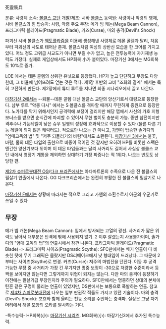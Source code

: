 死靈裝兵

분류: 사령체
소속: [[볼클스 교단]]
개발/제조: 시바 [[볼클스]]
동력원: 사령이나 악령의 영체, 시바 볼클스의 힘
탑승자: 사령, 악령
주요 무장: 메가 빔 캐논(Mega Beam Cannon), 프라그마틱 블레이드(Pragmatic Blade), 커즈(Curse), 마의 충격(Devil's Shock)

파괴신 시바 볼클스가 [[엑토플라즘]]을 이용해 생성해낸 사령체로 데몬 골렘과 달리, 처음부터 파괴신의 사도로 태어난 존재. 볼클스처럼 여성의 상반신 모습을 한 코어를 가지고 있다. 어느 정도 고위급 사교도가 아니면 부릴 수가 없고, 높은 전투능력에 자기재생 능력도 가졌다. 실제로 게임상에서도 HP회복 小가 붙어있다. 마장기신 3에서는 MG회복도 10%로 증가. 
 
LOE 에서는 데몬 골렘의 상위판 유닛으로 등장했다. HP가 높고 단단하고 무장도 다양한데, 그 비율에 넘어뜨려도 얻는 것은 적다. 제1장 후반의 고비 "조화의 결계" 에서는 특히 고전하게 만든다. 제2장에서 튜디 루트를 지나면 최종 시나리오에서 끌고 나온다.

[[마장기신 2]]에서는 --퇴물--데몬 골렘 대신 볼클스 교단의 양산기로서 대량으로 등장한다. 남부 루트 "악몽 다시" 에서는 S·볼클스를 격파할 때까지 무한하게 증원으로 등장한다. 노가다를 막기 위해서인지 공격력에 보정이 걸리지만 해당 맵에서 사신의 가호 지형 보너스를 받으면 순식간에 파괴할 수 있어서 무한 벌이도 충분히 가능. 종반 참전이지만 격추수나 기능레벨이 낮은 슈우 일행의 성장에 효과적으로 이용할 수 있다 (물론 다른 기능 레벨이 되지 않은 캐릭터도). 적으로만 나오는 건 아니고, [[가엔]]이 탑승한 솔가디의 "염매고독의 법" 및 "저주 되돌리기의 바람"에서도 소환된다.
[[마장기신 3]]에서는 불꽃, 바람, 물의 데몬 타입의 출현으로 비중이 적어진 것 같지만 오히려 HP를 비롯한 스펙은 엔간한 양산기보다 위이며 이 데몬 타입들과는 달리 사거리도 길어서 사실상 볼클스 교단 내에서 영장기 계통을 제외하면 상대하기 가장 짜증나는 적 1위다. 나오는 빈도도 상당한 편.

[[제2차 슈퍼로봇대전 OG]]/[[다크 프리즌]]에서는 아다마트론의 수족으로 나온 진 볼클스의 필살기 연출에서 나온다. OG 다크프리슨에서는 완전히 부활한 진 볼클스의 필살기로 나온다.

[[마장기신 F]]에서는 상황에 따라서는 적으로 그리고 가엔의 소환수로서 아군의 우군기로 쓰일 수 있다
== 무장 ==
메가 빔 캐논(Mega Beam Cannon): 입에서 방사되는 고열의 광선. 사거리가 짧은 위력도 낮아서 대부분은 반격에 밖에 사용되지 않기. 2 이후 잘렸는지 사용불가이며, 솔가디의 "염매 고독의 법"의 연출시에서 잠깐 나온다.
프라그마틱 블레이드(Pragmatic Blade)=> 프라그마틱 사이즈(Pragmatic Scythe): SFC판에서는 베기 연출이 다 비슷한 탓에 무기 그래픽은 몰랐지만 DS리메이크에서 낫 형태임이 드러났다. 그 때문에 2부터는 사이즈(Scythe)로 변경.
커즈(Curse): 저주의 마법진을 던진다. 이동 후 공격 가능한 무장 중 사거리가 가장 긴 무기지만 명중 보정이 -30으로 처량한 수준이라서 등짝을 보이지만 않는다면 그렇게까지 위협이 되지는 않는다. 다만 마의 충격이 등장하기 이전에는 필살기급 무장인지라 주의가 필요하다. SFC판에서는 명중하면 상대의 본체에 탄흔 같은 구멍이 뚫리는 연출이 있었지만, DS판에서는 보통으로 폭발하는 연출. 참고로 [[제4차 슈퍼로봇대전]]에 나오는 일부 판권작 적들도 가지고 있던 기술이다.
마의 충격(Devil's Shock): 포효와 함께 울리는 천둥 소리를 수반하는 충격파. 실상은 그냥 자기 머리에서 해골 모양의 오라를 발사하는 거다.

-특수능력-
HP회복(小): [[마장기신 시리즈]].
MG회복(小): 마장기신3에서 추가된 특수능력.
